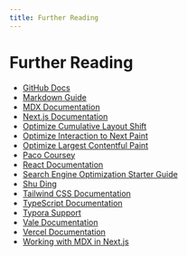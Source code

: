 ```yaml
---
title: Further Reading
---
```


# Further Reading

- [GitHub Docs](https://docs.github.com/en)
- [Markdown Guide](https://www.markdownguide.org/basic-syntax/)
- [MDX Documentation](https://mdxjs.com/docs)
- [Next.js Documentation](https://nextjs.org/docs)
- [Optimize Cumulative Layout Shift](https://web.dev/articles/optimize-cls)
- [Optimize Interaction to Next Paint](https://web.dev/articles/optimize-inp)
- [Optimize Largest Contentful Paint](https://web.dev/articles/optimize-lcp)
- [Paco Coursey](https://paco.me/)
- [React Documentation](https://reactjs.org/docs/getting-started.html)
- [Search Engine Optimization Starter Guide](https://developers.google.com/search/docs/beginner/seo-starter-guide)
- [Shu Ding](https://shud.in/)
- [Tailwind CSS Documentation](https://tailwindcss.com/docs)
- [TypeScript Documentation](https://www.typescriptlang.org/docs/)
- [Typora Support](https://support.typora.io/)
- [Vale Documentation](https://vale.sh/docs/)
- [Vercel Documentation](https://vercel.com/docs)
- [Working with MDX in Next.js](https://markdotto.com/blog/nextjs-mdx/)
